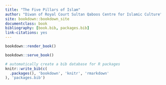 --- 
title: "The Five Pillars of Islam"
author: "Diwan of Royal Court Sultan Qaboos Centre for Islamic Culture"
site: bookdown::bookdown_site
documentclass: book
bibliography: [book.bib, packages.bib]
link-citations: yes
---

```{r, eval=FALSE}
bookdown::render_book()
```


```{r eval=FALSE}
bookdown::serve_book()
```


```{r include=FALSE}
# automatically create a bib database for R packages
knitr::write_bib(c(
  .packages(), 'bookdown', 'knitr', 'rmarkdown'
), 'packages.bib')
```
